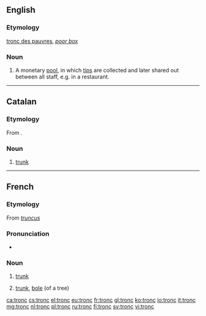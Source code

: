 ==English==

===Etymology===
{{etyl|fr}} [[tronc des pauvres]], ''[[poor box]]''

===Noun===
{{en-noun}}

# {{British}} A monetary [[pool]], in which [[tips]] are collected and later shared out between all staff, e.g. in a restaurant.

----

==Catalan==

===Etymology===
From {{etyl|la|ca}} {{term|truncus|lang=la}}.

===Noun===
{{ca-noun|m}}

# [[trunk]] {{gloss|of a tree}}

----

==French==

===Etymology===
From {{etyl|la|fr}} ''[[truncus]]''

===Pronunciation===
* {{audio|Fr-tronc.ogg|audio}}

===Noun===
{{fr-noun|m}}

# {{anatomy|lang=fr}} [[trunk]]
# {{botany|lang=fr}} [[trunk]], [[bole]] (of a tree)

[[ca:tronc]]
[[cs:tronc]]
[[el:tronc]]
[[eu:tronc]]
[[fr:tronc]]
[[gl:tronc]]
[[ko:tronc]]
[[io:tronc]]
[[it:tronc]]
[[mg:tronc]]
[[nl:tronc]]
[[pl:tronc]]
[[ru:tronc]]
[[fi:tronc]]
[[sv:tronc]]
[[vi:tronc]]